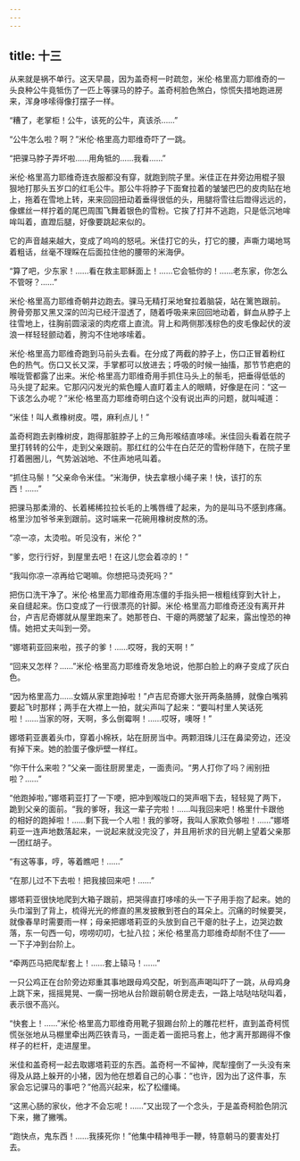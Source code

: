 ```yaml
---
---
---
```

title: 十三
---




从来就是祸不单行。这天早晨，因为盖奇柯一时疏忽，米伦·格里高力耶维奇的一头良种公牛竟牴伤了一匹上等骒马的脖子。盖奇柯脸色煞白，惊慌失措地跑进房来，浑身哆嗦得像打摆子一样。

“糟了，老掌柜！公牛，该死的公牛，真该杀……”

“公牛怎么啦？啊？”米伦·格里高力耶维奇吓了一跳。

“把骒马脖子弄坏啦……用角牴的……我看……”

米伦·格里高力耶维奇连衣服都没有穿，就跑到院子里。米佳正在井旁边用棍子狠狠地打那头五岁口的红毛公牛。那公牛将脖子下面耷拉着的皱皱巴巴的皮肉贴在地上，拖着在雪地上转，来来回回扭动着垂得很低的头，用腿将雪往后蹬得远远的，像螺丝一样拧着的尾巴周围飞舞着银色的雪粉。它挨了打并不逃跑，只是低沉地哞哞叫着，直蹬后腿，好像要跳起来似的。

它的声音越来越大，变成了呜呜的怒吼。米佳打它的头，打它的腰，声嘶力竭地骂着粗话，丝毫不理睬在后面拉住他的腰带的米海伊。

“算了吧，少东家！……看在救主耶稣面上！……它会牴你的！……老东家，你怎么不管呀？……”

米伦·格里高力耶维奇朝井边跑去。骒马无精打采地耷拉着脑袋，站在篱笆跟前。胯骨旁那又黑又深的凹沟已经汗湿透了，随着呼吸来来回回地动着，鲜血从脖子上往雪地上，往胸前圆滚滚的肉疙瘩上直流。背上和两侧那浅棕色的皮毛像起伏的波浪一样轻轻颤动着，胯沟不住地哆嗦着。

米伦·格里高力耶维奇跑到马前头去看。在分成了两截的脖子上，伤口正冒着粉红色的热气。伤口又长又深，手掌都可以放进去；呼吸的时候一抽搐，那节节疤疤的喉咙管都露了出来。米伦·格里高力耶维奇用手抓住马头上的鬃毛，把垂得低低的马头提了起来。它那闪闪发光的紫色瞳人直盯着主人的眼睛，好像是在问：“这一下该怎么办呢？”米伦·格里高力耶维奇明白这个没有说出声的问题，就叫喊道：

“米佳！叫人煮橡树皮。喂，麻利点儿！”

盖奇柯跑去剥橡树皮，跑得那脏脖子上的三角形喉结直哆嗦。米佳回头看着在院子里打转转的公牛，走到父亲跟前。那红红的公牛在白茫茫的雪粉伴随下，在院子里打着圈圈儿，气势汹汹地、不住声地吼叫着。

“抓住马鬃！”父亲命令米佳。“米海伊，快去拿根小绳子来！快，该打的东西！……”

把骒马那柔滑的、长着稀稀拉拉长毛的上嘴唇缠了起来，为的是叫马不感到疼痛。格里沙加爷爷来到跟前。这时端来一花碗用橡树皮熬的汤。

“凉一凉，太烫啦。听见没有，米伦？”

“爹，您行行好，到屋里去吧！在这儿您会着凉的！”

“我叫你凉一凉再给它喝嘛。你想把马烫死吗？”

把伤口洗干净了。米伦·格里高力耶维奇用冻僵的手指头把一根粗线穿到大针上，亲自缝起来。伤口变成了一行很漂亮的针脚。米伦·格里高力耶维奇还没有离开井台，卢吉尼奇娜就从屋里跑来了。她那苍白、干瘪的两腮皱了起来，露出惶恐的神情。她把丈夫叫到一旁。

“娜塔莉亚回来啦，孩子的爹！……哎呀，我的天啊！”

“回来又怎样？……”米伦·格里高力耶维奇发急地说，他那白脸上的麻子变成了灰白色。

“因为格里高力……女婿从家里跑掉啦！”卢吉尼奇娜大张开两条胳膊，就像白嘴鸦要起飞时那样；两手在大襟上一拍，就尖声叫了起来：“要叫村里人笑话死啦！……当家的呀，天啊，多么倒霉啊！……哎呀，噢呀！”

娜塔莉亚裹着头巾，穿着小棉袄，站在厨房当中。两颗泪珠儿汪在鼻梁旁边，还没有掉下来。她的脸蛋子像炉壁一样红。

“你干什么来啦？”父亲一面往厨房里走，一面责问。“男人打你了吗？闹别扭啦？……”

“他跑掉啦，”娜塔莉亚打了一下哽，把冲到喉咙口的哭声咽下去，轻轻晃了两下，跪到父亲的面前。“我的爹呀，我这一辈子完啦！……叫我回来吧！格里什卡跟他的相好的跑掉啦！……剩下我一个人啦！我的爹呀，我叫人家欺负够啦！……”娜塔莉亚一连声地数落起来，一说起来就没完没了，并且用祈求的目光朝上望着父亲那一团红胡子。

“有这等事，哼，等着瞧吧！……”

“在那儿过不下去啦！把我接回来吧！……”

娜塔莉亚很快地爬到大箱子跟前，把哭得直打哆嗦的头一下子用手抱了起来。她的头巾溜到了背上，梳得光光的修直的黑发披散到苍白的耳朵上。沉痛的时候要哭，就像春旱时需要雨一样；母亲把娜塔莉亚的头放到自己干瘪的肚子上，边哭边数落，东一句西一句，唠唠叨叨，七扯八拉；米伦·格里高力耶维奇却耐不住了——一下子冲到台阶上。

“牵两匹马把爬犁套上！……套上辕马！……”

一只公鸡正在台阶旁边郑重其事地跟母鸡交配，听到高声喝叫吓了一跳，从母鸡身上跳下来，摇摇晃晃、一瘸一拐地从台阶跟前朝仓房走去，一路上咕哒咕哒叫着，表示很不高兴。

“快套上！……”米伦·格里高力耶维奇用靴子狠踢台阶上的雕花栏杆，直到盖奇柯慌慌张张地从马棚里牵出两匹铁青马，一面走着一面把马套上，他才离开那踢得不像样子的栏杆，走进屋里。

米佳和盖奇柯一起去取娜塔莉亚的东西。盖奇柯一不留神，爬犁撞倒了一头没有来得及从路上躲开的小猪，因为他在想着自己的心事：“也许，因为出了这件事，东家会忘记骒马的事吧？”他高兴起来，松了松缰绳。

“这黑心肠的家伙，他才不会忘呢！……”又出现了一个念头，于是盖奇柯脸色阴沉下来，撇了撇嘴。

“跑快点，鬼东西！……我揍死你！”他集中精神甩手一鞭，特意朝马的要害处打去。